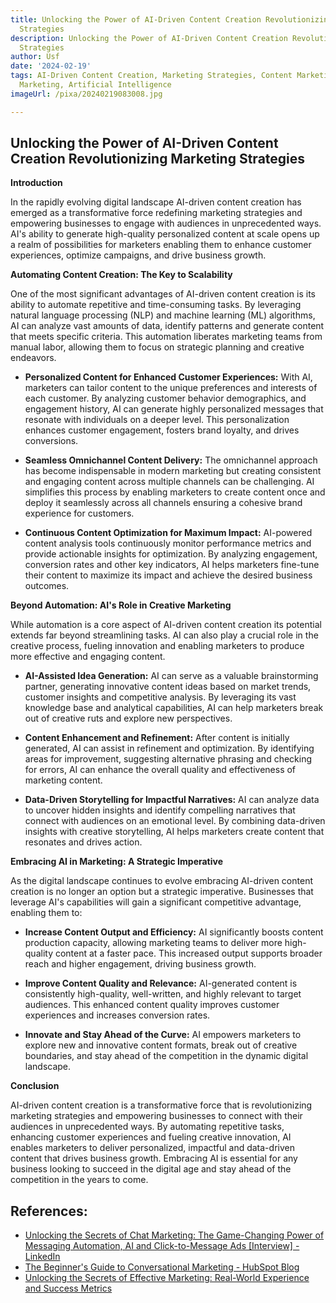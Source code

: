 ```yaml
---
title: Unlocking the Power of AI-Driven Content Creation Revolutionizing Marketing
  Strategies
description: Unlocking the Power of AI-Driven Content Creation Revolutionizing Marketing
  Strategies
author: Usf
date: '2024-02-19'
tags: AI-Driven Content Creation, Marketing Strategies, Content Marketing, Digital
  Marketing, Artificial Intelligence
imageUrl: /pixa/20240219083008.jpg

---
```

## Unlocking the Power of AI-Driven Content  Creation Revolutionizing Marketing Strategies

**Introduction**

In the rapidly evolving digital landscape AI-driven content creation has emerged as  a transformative  force redefining marketing strategies and empowering businesses to engage with audiences in unprecedented ways. AI's ability to  generate high-quality personalized content at scale opens up a realm of possibilities for marketers enabling them  to enhance customer experiences, optimize campaigns, and drive business growth.

**Automating Content Creation:  The Key to  Scalability**

One of the most significant advantages of AI-driven content creation is its ability to  automate repetitive and time-consuming tasks.  By leveraging  natural language processing (NLP) and  machine learning (ML) algorithms, AI can analyze vast amounts of data,  identify patterns and generate content that meets specific criteria. This automation liberates  marketing teams  from manual labor, allowing them  to focus on strategic planning and creative endeavors.

- **Personalized Content for Enhanced Customer Experiences:** With AI, marketers can tailor content  to the unique preferences and interests of each customer. By analyzing customer behavior demographics, and engagement history, AI can generate highly personalized messages that resonate with  individuals on a  deeper level. This personalization enhances customer engagement, fosters brand loyalty, and drives conversions.

- **Seamless Omnichannel Content Delivery:** The omnichannel approach  has become indispensable in modern marketing but creating consistent and engaging content across multiple  channels  can be challenging. AI simplifies  this process by enabling marketers to create content once and deploy it seamlessly across all channels ensuring  a cohesive brand  experience for customers.

- **Continuous Content Optimization for Maximum Impact:** AI-powered content analysis  tools continuously monitor  performance metrics and provide actionable  insights for optimization. By analyzing engagement, conversion  rates and other key indicators, AI  helps marketers fine-tune their content to maximize its impact and  achieve the desired business  outcomes.

**Beyond Automation: AI's Role in Creative Marketing**

While automation is a core aspect of AI-driven content creation its potential extends far beyond streamlining tasks. AI can also play a  crucial role in  the  creative process, fueling innovation and enabling marketers to produce more effective and engaging content.

- **AI-Assisted Idea Generation:** AI can serve as a valuable  brainstorming partner,  generating innovative content ideas based on market trends, customer insights and competitive analysis.  By leveraging its vast knowledge base and analytical capabilities, AI can help  marketers break out of creative ruts and explore new perspectives.

- **Content Enhancement and Refinement:** After content is initially  generated, AI can assist in refinement and optimization. By identifying  areas for  improvement, suggesting alternative phrasing and  checking for errors, AI can enhance the overall quality and effectiveness of marketing content.

- **Data-Driven Storytelling for Impactful Narratives:** AI can analyze data to  uncover hidden  insights and identify compelling narratives that connect  with audiences on an emotional level. By combining data-driven insights with creative storytelling, AI helps marketers create content that resonates and drives action.

**Embracing AI in Marketing: A Strategic Imperative**

As  the digital landscape continues to evolve embracing AI-driven content creation is no longer an option but a strategic imperative. Businesses that leverage  AI's capabilities  will gain a significant competitive advantage, enabling them to:

- **Increase Content  Output and Efficiency:** AI significantly boosts content production capacity,  allowing marketing teams to deliver more  high-quality content at a faster pace.  This increased output supports broader reach and higher engagement, driving business growth.

-  **Improve Content Quality and Relevance:** AI-generated  content is consistently high-quality, well-written, and highly relevant to target audiences. This enhanced content quality improves customer experiences and increases conversion rates.

- **Innovate and Stay Ahead of  the Curve:** AI empowers marketers to explore new  and innovative content formats, break out of creative boundaries, and stay ahead of  the  competition in the dynamic digital landscape.

**Conclusion**

AI-driven content creation is a transformative force that  is revolutionizing marketing strategies and empowering businesses to connect with their audiences in unprecedented ways. By automating repetitive  tasks, enhancing customer experiences and fueling creative innovation, AI  enables marketers to  deliver personalized, impactful and data-driven content that drives business growth. Embracing AI  is essential for any business looking to  succeed in the  digital age and stay ahead of  the competition in the years to come.

## References:
- [Unlocking the Secrets of Chat Marketing: The Game-Changing Power of Messaging Automation, AI and Click-to-Message Ads [Interview] - LinkedIn](https://www.linkedin.com/pulse/unlocking-secrets-chat-marketing-game-changing-power)
- [The Beginner's Guide to Conversational Marketing - HubSpot Blog](https://blog.hubspot.com/marketing/conversational-marketing)
- [Unlocking the Secrets of Effective Marketing: Real-World Experience and Success Metrics](https://www.cmswire.com/digital-marketing/unlocking-the-secrets-of-effective-marketing-real-world-experience-and-success-metrics/)
